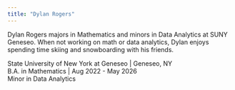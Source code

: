 ```yaml
---
title: "Dylan Rogers"
---
```



Dylan Rogers majors in Mathematics and minors in Data Analytics at SUNY Geneseo. When not working on math or data analytics, Dylan enjoys spending time skiing and snowboarding with his friends.

State University of New York at Geneseo | Geneseo, NY <br>
B.A. in Mathematics | Aug 2022 - May 2026 <br>
Minor in Data Analytics